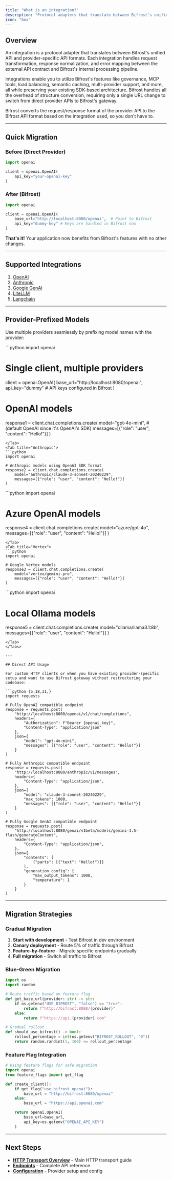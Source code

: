 ```yaml
---
title: "What is an integration?"
description: "Protocol adapters that translate between Bifrost's unified API and provider-specific API formats like OpenAI, Anthropic, and Google GenAI."
icon: "box"
---
```


## Overview

An integration is a protocol adapter that translates between Bifrost's unified API and provider-specific API formats. Each integration handles request transformation, response normalization, and error mapping between the external API contract and Bifrost's internal processing pipeline.

Integrations enable you to utilize Bifrost's features like governance, MCP tools, load balancing, semantic caching, multi-provider support, and more, all while preserving your existing SDK-based architecture. Bifrost handles all the overhead of structure conversion, requiring only a single URL change to switch from direct provider APIs to Bifrost's gateway.

Bifrost converts the request/response format of the provider API to the Bifrost API format based on the integration used, so you don't have to.

---

## Quick Migration

### **Before (Direct Provider)**

```python
import openai

client = openai.OpenAI(
    api_key="your-openai-key"
)
```

### **After (Bifrost)**

```python {4}
import openai

client = openai.OpenAI(
    base_url="http://localhost:8080/openai",  # Point to Bifrost
    api_key="dummy-key" # Keys are handled in Bifrost now
)
```

**That's it!** Your application now benefits from Bifrost's features with no other changes.

---

## Supported Integrations

1. [OpenAI](./openai-sdk)
2. [Anthropic](./anthropic-sdk)
3. [Google GenAI](./genai-sdk)
4. [LiteLLM](./litellm-sdk)
5. [Langchain](./langchain-sdk)

---

## Provider-Prefixed Models

Use multiple providers seamlessly by prefixing model names with the provider:

<Tabs>
<Tab title="OpenAI">
```python
import openai

# Single client, multiple providers
client = openai.OpenAI(
    base_url="http://localhost:8080/openai",
    api_key="dummy"  # API keys configured in Bifrost
)

# OpenAI models
response1 = client.chat.completions.create(
    model="gpt-4o-mini", # (default OpenAI since it's OpenAI's SDK)
    messages=[{"role": "user", "content": "Hello!"}]
)
```
</Tab>
<Tab title="Anthropic">
```python
import openai

# Anthropic models using OpenAI SDK format
response2 = client.chat.completions.create(
    model="anthropic/claude-3-sonnet-20240229",
    messages=[{"role": "user", "content": "Hello!"}]
)
```
</Tab>
<Tab title="Azure OpenAI">
```python
import openai

# Azure OpenAI models
response4 = client.chat.completions.create(
    model="azure/gpt-4o",
    messages=[{"role": "user", "content": "Hello!"}]
)
```
</Tab>
<Tab title="Vertex">
```python
import openai

# Google Vertex models
response3 = client.chat.completions.create(
    model="vertex/gemini-pro",
    messages=[{"role": "user", "content": "Hello!"}]
)
```
</Tab>
<Tab title="Ollama">
```python
import openai

# Local Ollama models
response5 = client.chat.completions.create(
    model="ollama/llama3.1:8b",
    messages=[{"role": "user", "content": "Hello!"}]
)
```
</Tab>
</Tabs>

---

## Direct API Usage

For custom HTTP clients or when you have existing provider-specific setup and want to use Bifrost gateway without restructuring your codebase:

```python {5,18,31,}
import requests

# Fully OpenAI compatible endpoint
response = requests.post(
    "http://localhost:8080/openai/v1/chat/completions",
    headers={
        "Authorization": f"Bearer {openai_key}",
        "Content-Type": "application/json"
    },
    json={
        "model": "gpt-4o-mini",
        "messages": [{"role": "user", "content": "Hello!"}]
    }
)

# Fully Anthropic compatible endpoint
response = requests.post(
    "http://localhost:8080/anthropic/v1/messages",
    headers={
        "Content-Type": "application/json",
    },
    json={
        "model": "claude-3-sonnet-20240229",
        "max_tokens": 1000,
        "messages": [{"role": "user", "content": "Hello!"}]
    }
)

# Fully Google GenAI compatible endpoint
response = requests.post(
    "http://localhost:8080/genai/v1beta/models/gemini-1.5-flash/generateContent",
    headers={
        "Content-Type": "application/json",
    },
    json={
        "contents": [
            {"parts": [{"text": "Hello!"}]}
        ],
        "generation_config": {
            "max_output_tokens": 1000,
            "temperature": 1
        }
    }
)
```

---


## Migration Strategies

### **Gradual Migration**

1. **Start with development** - Test Bifrost in dev environment
2. **Canary deployment** - Route 5% of traffic through Bifrost
3. **Feature-by-feature** - Migrate specific endpoints gradually
4. **Full migration** - Switch all traffic to Bifrost

### **Blue-Green Migration**

```python
import os
import random

# Route traffic based on feature flag
def get_base_url(provider: str) -> str:
    if os.getenv("USE_BIFROST", "false") == "true":
        return f"http://bifrost:8080/{provider}"
    else:
        return f"https://api.{provider}.com"

# Gradual rollout
def should_use_bifrost() -> bool:
    rollout_percentage = int(os.getenv("BIFROST_ROLLOUT", "0"))
    return random.randint(1, 100) <= rollout_percentage
```

### **Feature Flag Integration**

```python
# Using feature flags for safe migration
import openai
from feature_flags import get_flag

def create_client():
    if get_flag("use_bifrost_openai"):
        base_url = "http://bifrost:8080/openai"
    else:
        base_url = "https://api.openai.com"

    return openai.OpenAI(
        base_url=base_url,
        api_key=os.getenv("OPENAI_API_KEY")
    )
```

---

## Next Steps

- **[HTTP Transport Overview](../http-transport)** - Main HTTP transport guide
- **[Endpoints](../endpoints)** - Complete API reference
- **[Configuration](../configuration/)** - Provider setup and config
